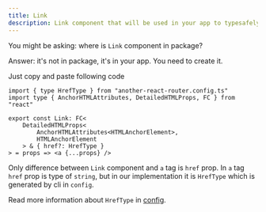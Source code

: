```yaml
---
title: Link
description: Link component that will be used in your app to typesafely route
---
```


You might be asking: where is `Link` component in package?

Answer: it's not in package, it's in your app. You need to create it.

Just copy and paste following code

```tsx title="/src/routes/home-page.tsx" /HrefType/
import { type HrefType } from "another-react-router.config.ts"
import type { AnchorHTMLAttributes, DetailedHTMLProps, FC } from "react"

export const Link: FC<
	DetailedHTMLProps<
		AnchorHTMLAttributes<HTMLAnchorElement>,
		HTMLAnchorElement
	> & { href?: HrefType }
> = props => <a {...props} />
```

Only difference between `Link` component and `a` tag is `href` prop. In `a` tag `href` prop is type of `string`, but in our implementation it is `HrefType` which is generated by cli in `config`.

Read more information about `HrefType` in [config](/docs/config).

